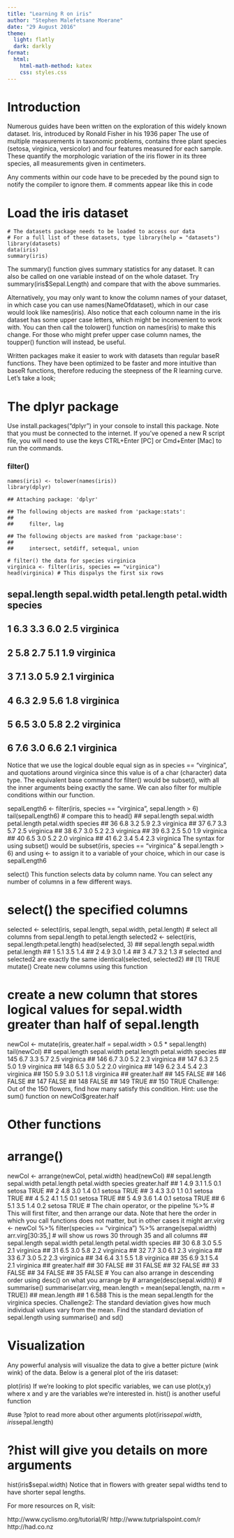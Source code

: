 ---
title: "Learning R on iris"
author: "Stephen Malefetsane Moerane" 
date: "29 August 2016"
theme:
  light: flatly
  dark: darkly
format:
  html:
    html-math-method: katex
    css: styles.css
---


# Introduction
Numerous guides have been written on the exploration of this widely known dataset. Iris, introduced by Ronald Fisher in his 1936 paper The use of multiple measurements in taxonomic problems, contains three plant species (setosa, virginica, versicolor) and four features measured for each sample. These quantify the morphologic variation of the iris flower in its three species, all measurements given in centimeters.

Any comments within our code have to be preceded by the pound sign to notify the compiler to ignore them. # comments appear like this in code

# Load the iris dataset
```
# The datasets package needs to be loaded to access our data 
# For a full list of these datasets, type library(help = "datasets")
library(datasets)
data(iris)
summary(iris)
```
:::{.callout-note}
The summary() function gives summary statistics for any dataset. It can also be called on one variable instead of on the whole dataset. Try summary(iris$Sepal.Length) and compare that with the above summaries.
:::


Alternatively, you may only want to know the column names of your dataset, in which case you can use names(NameOfdataset), which in our case would look like names(iris). Also notice that each coloumn name in the iris dataset has some upper case letters, which might be inconvenient to work with. You can then call the tolower() function on names(iris) to make this change. For those who might prefer upper case column names, the toupper() function will instead, be useful.

Written packages make it easier to work with datasets than regular baseR functions. They have been optimized to be faster and more intuitive than baseR functions, therefore reducing the steepness of the R learning curve. Let’s take a look;

# The dplyr package
Use install.packages("dplyr") in your console to install this package. Note that you must be connected to the internet. If you’ve opened a new R script file, you will need to use the keys CTRL+Enter [PC] or Cmd+Enter [Mac] to run the commands.

### filter()
```
names(iris) <- tolower(names(iris))
library(dplyr)
```
```
## Attaching package: 'dplyr'
```
```
## The following objects are masked from 'package:stats':
## 
##     filter, lag
```
```
## The following objects are masked from 'package:base':
## 
##     intersect, setdiff, setequal, union
```
```
# filter() the data for species virginica
virginica <- filter(iris, species == "virginica")
head(virginica) # This dispalys the first six rows
```
##   sepal.length sepal.width petal.length petal.width   species
## 1          6.3         3.3          6.0         2.5 virginica
## 2          5.8         2.7          5.1         1.9 virginica
## 3          7.1         3.0          5.9         2.1 virginica
## 4          6.3         2.9          5.6         1.8 virginica
## 5          6.5         3.0          5.8         2.2 virginica
## 6          7.6         3.0          6.6         2.1 virginica
Notice that we use the logical double equal sign as in species == "virginica", and quotations around virginica since this value is of a char (character) data type. The equivalent base command for filter() would be subset(), with all the inner arguments being exactly the same. We can also filter for multiple conditions within our function.

sepalLength6 <- filter(iris, species == "virginica", sepal.length > 6)
tail(sepalLength6) # compare this to head()
##    sepal.length sepal.width petal.length petal.width   species
## 36          6.8         3.2          5.9         2.3 virginica
## 37          6.7         3.3          5.7         2.5 virginica
## 38          6.7         3.0          5.2         2.3 virginica
## 39          6.3         2.5          5.0         1.9 virginica
## 40          6.5         3.0          5.2         2.0 virginica
## 41          6.2         3.4          5.4         2.3 virginica
The syntax for using subset() would be subset(iris, species == "virginica" & sepal.length > 6) and using <- to assign it to a variable of your choice, which in our case is sepalLength6

select()
This function selects data by column name. You can select any number of columns in a few different ways.

# select() the specified columns
selected <- select(iris, sepal.length, sepal.width, petal.length)
# select all columns from sepal.length to petal.length
selected2 <- select(iris, sepal.length:petal.length)
head(selected, 3)
##   sepal.length sepal.width petal.length
## 1          5.1         3.5          1.4
## 2          4.9         3.0          1.4
## 3          4.7         3.2          1.3
# selected and selected2 are exactly the same
identical(selected, selected2)
## [1] TRUE
mutate()
Create new columns using this function

# create a new column that stores logical values for sepal.width greater than half of sepal.length
newCol <- mutate(iris, greater.half = sepal.width > 0.5 * sepal.length)
tail(newCol)
##     sepal.length sepal.width petal.length petal.width   species
## 145          6.7         3.3          5.7         2.5 virginica
## 146          6.7         3.0          5.2         2.3 virginica
## 147          6.3         2.5          5.0         1.9 virginica
## 148          6.5         3.0          5.2         2.0 virginica
## 149          6.2         3.4          5.4         2.3 virginica
## 150          5.9         3.0          5.1         1.8 virginica
##     greater.half
## 145        FALSE
## 146        FALSE
## 147        FALSE
## 148        FALSE
## 149         TRUE
## 150         TRUE
Challenge: Out of the 150 flowers, find how many satisfy this condition. Hint: use the sum() function on newCol$greater.half

# Other functions
# arrange()
newCol <- arrange(newCol, petal.width)
head(newCol)
##   sepal.length sepal.width petal.length petal.width species greater.half
## 1          4.9         3.1          1.5         0.1  setosa         TRUE
## 2          4.8         3.0          1.4         0.1  setosa         TRUE
## 3          4.3         3.0          1.1         0.1  setosa         TRUE
## 4          5.2         4.1          1.5         0.1  setosa         TRUE
## 5          4.9         3.6          1.4         0.1  setosa         TRUE
## 6          5.1         3.5          1.4         0.2  setosa         TRUE
# The chain operator, or the pipeline %>%
# This will first filter, and then arrange our data. Note that here the order in which you call functions does not matter, but in other cases it might
arr.virg <- newCol %>% filter(species == "virginica") %>%
  arrange(sepal.width)
arr.virg[30:35,] # will show us rows 30 through 35 and all columns
##    sepal.length sepal.width petal.length petal.width   species
## 30          6.8         3.0          5.5         2.1 virginica
## 31          6.5         3.0          5.8         2.2 virginica
## 32          7.7         3.0          6.1         2.3 virginica
## 33          6.7         3.0          5.2         2.3 virginica
## 34          6.4         3.1          5.5         1.8 virginica
## 35          6.9         3.1          5.4         2.1 virginica
##    greater.half
## 30        FALSE
## 31        FALSE
## 32        FALSE
## 33        FALSE
## 34        FALSE
## 35        FALSE
# You can also arrange in descending order using desc() on what you arrange by
# arrange(desc(sepal.width))
# summarise()
summarise(arr.virg, mean.length = mean(sepal.length, na.rm = TRUE))
##   mean.length
## 1       6.588
This is the mean sepal.length for the virginica species. Challenge2: The standard deviation gives how much individual values vary from the mean. Find the standard deviation of sepal.length using summarise() and sd()

# Visualization
Any powerful analysis will visualize the data to give a better picture (wink wink) of the data. Below is a general plot of the iris dataset:

plot(iris)
 If we’re looking to plot specific variables, we can use plot(x,y) where x and y are the variables we’re interested in. hist() is another useful function

#use ?plot to read more about other arguments
plot(iris$sepal.width, iris$sepal.length)


# ?hist will give you details on more arguments
hist(iris$sepal.width)
 Notice that in flowers with greater sepal widths tend to have shorter sepal lengths.

For more resources on R, visit:

http://www.cyclismo.org/tutorial/R/
http://www.tutprialspoint.com/r
http://had.co.nz